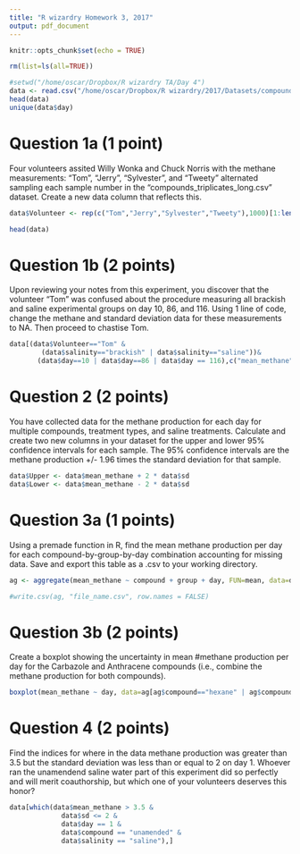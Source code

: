 ```yaml
---
title: "R wizardry Homework 3, 2017"
output: pdf_document
---
```


```r
knitr::opts_chunk$set(echo = TRUE)
```


```r
rm(list=ls(all=TRUE))

#setwd("/home/oscar/Dropbox/R wizardry TA/Day 4")
data <- read.csv("/home/oscar/Dropbox/R wizardry/2017/Datasets/compounds_triplicates_long.csv", header=T, stringsAsFactors = FALSE)
head(data)
unique(data$day)
```


# Question 1a (1 point) 
Four volunteers assited Willy Wonka and Chuck Norris with the methane measurements: “Tom”, “Jerry”, “Sylvester”, and “Tweety” alternated sampling each sample number in the “compounds_triplicates_long.csv” dataset. Create a new data column that reflects this. 

```r
data$Volunteer <- rep(c("Tom","Jerry","Sylvester","Tweety"),1000)[1:length(data$day)]

head(data)
```


# Question 1b (2 points)
Upon reviewing your notes from this experiment, you discover that the volunteer “Tom” was confused about the procedure measuring all brackish and saline experimental groups on day 10, 86, and 116. Using 1 line of code, change the methane and standard deviation data for these measurements to NA. Then proceed to chastise Tom.

```r
data[(data$Volunteer=="Tom" & 
        (data$salinity=="brackish" | data$salinity=="saline"))& 
       (data$day==10 | data$day==86 | data$day == 116),c("mean_methane","sd_methane")] <- NA
```



# Question 2 (2 points)
You have collected data for the methane production for each day for multiple compounds, treatment types, and saline treatments. Calculate and create two new columns in your dataset for the upper and lower 95% confidence intervals for each sample. The 95% confidence intervals are the methane production +/- 1.96 times the standard deviation for that sample.

```r
data$Upper <- data$mean_methane + 2 * data$sd
data$Lower <- data$mean_methane - 2 * data$sd
```


# Question 3a (1 points)
Using a premade function in R, find the mean methane production per day for each compound-by-group-by-day combination accounting for missing data. Save and export this table as a .csv to your working directory.

```r
ag <- aggregate(mean_methane ~ compound + group + day, FUN=mean, data=data, na.rm=T)

#write.csv(ag, "file_name.csv", row.names = FALSE)
```


# Question 3b (2 points)
Create a boxplot showing the uncertainty in mean 
#methane production per day for the Carbazole and Anthracene compounds (i.e., 
combine the methane production for both compounds).

```r
boxplot(mean_methane ~ day, data=ag[ag$compound=="hexane" | ag$compound=="benzene",])
```


# Question 4 (2 points)
Find the indices for where in the data methane production was greater than 3.5 but the standard deviation was less than or equal to 2 on day 1. Whoever ran the unamendend saline water part of this experiment did so perfectly and will merit coauthorship, but which one of your volunteers deserves this honor?

```r
data[which(data$mean_methane > 3.5 &
             data$sd <= 2 &
             data$day == 1 & 
             data$compound == "unamended" & 
             data$salinity == "saline"),]


```



<!--

## Question 5
Create a table using tapply, calculating the mean methane for the toluene compound for day 1 across all 3 salinity treatments, rounded to 1 significant figure. Write this table as a csv.
Hint: use the dataset used before we calculated mean and sd.

```r
?tapply
help("tapply")

unique(data_stats$compound)
temp <- tapply(data$methane_umoles[data$day == 1 & data$compound == "toluene"],
               data$salinity[data$day == 1 & data$compound == "toluene"], 
               mean)


subdata <- data[data$day == 1 & data$compound == "toluene",]

temp <- tapply(subdata$methane_umoles, subdata$salinity, mean, na.rm = T)
temp

write.csv(temp, "Toluene.csv")
```

-->

